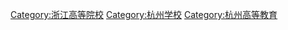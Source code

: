 [[Category:浙江高等院校|Category:浙江高等院校]]
[[Category:杭州学校|Category:杭州学校]]
[[Category:杭州高等教育|Category:杭州高等教育]]